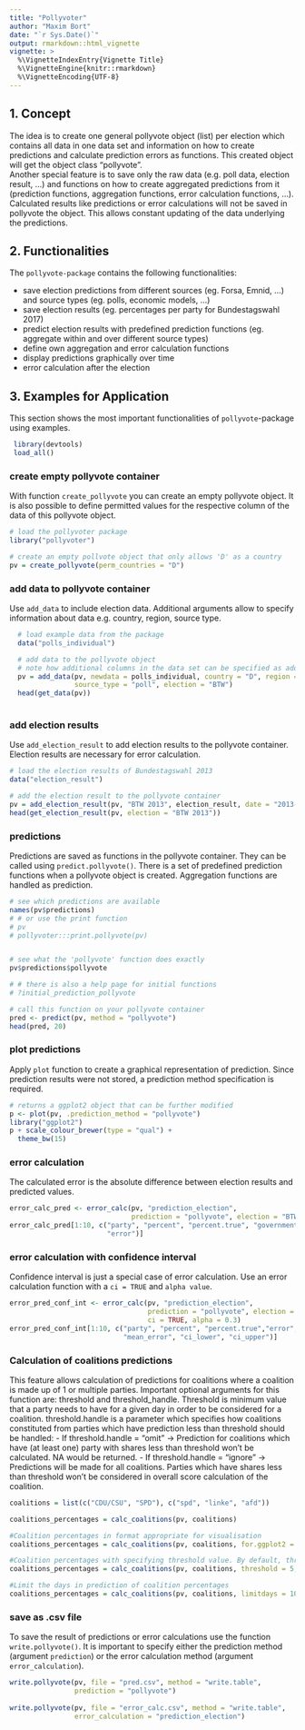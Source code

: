 ```yaml
---
title: "Pollyvoter"
author: "Maxim Bort"
date: "`r Sys.Date()`"
output: rmarkdown::html_vignette
vignette: >
  %\VignetteIndexEntry{Vignette Title}
  %\VignetteEngine{knitr::rmarkdown}
  %\VignetteEncoding{UTF-8}
---
```



## 1. Concept

The idea is to create one general pollyvote object (list) per election which contains all data in one data set and information on how to create predictions and calculate prediction errors as functions. This created object will get the object class "pollyvote".   
Another special feature is to save only the raw data (e.g. poll data, election result, ...) and functions on how to create aggregated predictions from it (prediction functions, aggregation functions, error calculation functions, ...). Calculated results like predictions or error calculations will not be saved in pollyvote the object. This allows constant updating of the data underlying the predictions.


## 2. Functionalities

The `pollyvote-package` contains the following functionalities:

- save election predictions from different sources (eg. Forsa, Emnid, ...) and source types (eg. polls, economic models, ...)   
- save election results (eg. percentages per party for Bundestagswahl 2017)
- predict election results with predefined prediction functions (eg. aggregate within and over different source types)
- define own aggregation and error calculation functions
- display predictions graphically over time     
- error calculation after the election  



## 3. Examples for Application


This section shows the most important functionalities of `pollyvote`-package using examples. 


```r

 library(devtools)
 load_all()

```

### create empty pollyvote container

With function `create_pollyvote` you can create an empty pollyvote object. It is also possible to define permitted values for the respective column of the data of this pollyvote object.

```r
# load the pollyvoter package
library("pollyvoter")

# create an empty pollvote object that only allows 'D' as a country
pv = create_pollyvote(perm_countries = "D")

```


### add data to pollyvote container

Use `add_data` to include election data. Additional arguments allow to specify
information about data e.g. country, region, source type. 

```r
  # load example data from the package
  data("polls_individual")

  # add data to the pollyvote object
  # note how additional columns in the data set can be specified as additional arguments to add_data()
  pv = add_data(pv, newdata = polls_individual, country = "D", region = "national", 
                source_type = "poll", election = "BTW")
  head(get_data(pv))
  
```



### add election results

Use `add_election_result` to add election results to the pollyvote container. Election results are necessary for error calculation.

```r
# load the election results of Bundestagswahl 2013
data("election_result")

# add the election result to the pollyvote container
pv = add_election_result(pv, "BTW 2013", election_result, date = "2013-09-22")
head(get_election_result(pv, election = "BTW 2013"))

```


### predictions
Predictions are saved as functions in the pollyvote container. They can be called using `predict.pollyvote()`. There is a set of predefined prediction functions when a pollyvote object is created. Aggregation functions are handled as prediction.

```r
# see which predictions are available
names(pv$predictions)
# # or use the print function
# pv
# pollyvoter:::print.pollyvote(pv)


# see what the 'pollyvote' function does exactly
pv$predictions$pollyvote

# # there is also a help page for initial functions
# ?initial_prediction_pollyvote

# call this function on your pollyvote container
pred <- predict(pv, method = "pollyvote")
head(pred, 20)

```


### plot predictions

Apply `plot` function to create a graphical representation of prediction. Since prediction results were not stored, a prediction method specification is required. 

```r
# returns a ggplot2 object that can be further modified
p <- plot(pv, .prediction_method = "pollyvote")
library("ggplot2")
p + scale_colour_brewer(type = "qual") +
  theme_bw(15)

```


### error calculation

The calculated error is the absolute difference between election results and predicted values. 

```r

error_calc_pred <- error_calc(pv, "prediction_election", 
                              prediction = "pollyvote", election = "BTW 2013")
error_calc_pred[1:10, c("party", "percent", "percent.true", "government",
                        "error")]

```



### error calculation with confidence interval

Confidence interval is just a special case of error calculation. Use an error calculation function with a `ci = TRUE` and `alpha value`.

```r

error_pred_conf_int <- error_calc(pv, "prediction_election", 
                                  prediction = "pollyvote", election = "BTW 2013",
                                  ci = TRUE, alpha = 0.3)
error_pred_conf_int[1:10, c("party", "percent", "percent.true","error",
                            "mean_error", "ci_lower", "ci_upper")]

```

### Calculation of coalitions predictions

This feature allows calculation of predictions for coalitions where a coalition is made up of 1 or multiple parties.
Important optional arguments for this function are: threshold and threshold_handle. 
Threshold is minimum value that a party needs to have for a given day in order to be considered for a coalition.
threshold.handle is a parameter which specifies how coalitions constituted from parties which have prediction less than threshold
should be handled: 
  - If threshold.handle = "omit" -> Prediction for coalitions which have (at least one) party with shares less than threshold won't be calculated. NA would be returned.
  - If threshold.handle = "ignore" -> Predictions will be made for all coalitions. Parties which have shares less than threshold won't be considered in overall score calculation of the coalition. 


```r

coalitions = list(c("CDU/CSU", "SPD"), c("spd", "linke", "afd"))

coalitions_percentages = calc_coalitions(pv, coalitions)

#Coalition percentages in format appropriate for visualisation
coalitions_percentages = calc_coalitions(pv, coalitions, for.ggplot2 = TRUE)

#Coalition percentages with specifying threshold value. By default, threshold_handle = "omit"
coalitions_percentages = calc_coalitions(pv, coalitions, threshold = 5, for.ggplot2 = TRUE)

#Limit the days in prediction of coalition percentages
coalitions_percentages = calc_coalitions(pv, coalitions, limitdays = 10, for.ggplot2 = TRUE)

```
### save as .csv file

To save the result of predictions or error calculations use the function `write.pollyvote()`. It is important to specify either the prediction method (argument `prediction`) or the error calculation method (argument `error_calculation`). 

```r

write.pollyvote(pv, file = "pred.csv", method = "write.table", 
                prediction = "pollyvote")
  
write.pollyvote(pv, file = "error_calc.csv", method = "write.table",
                error_calculation = "prediction_election")

```


